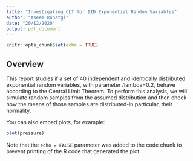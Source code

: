 ```yaml
---
title: "Investigating CLT for IID Exponential Random Variables"
author: "Aseem Rohatgi"
date: "20/12/2020"
output: pdf_document
---
```


```r
knitr::opts_chunk$set(echo = TRUE)
```

## Overview

This report studies if a set of 40 independent and identically distributed exponential random variables, with parameter /lambda=0.2, behave according to the Central Limit Theorem. To perform this analysis, we will simulate random samples from the assumed distribution and then check how the means of those samples are distributed-in particular, their normality.







You can also embed plots, for example:

```r
plot(pressure)
```

Note that the `echo = FALSE` parameter was added to the code chunk to prevent printing of the R code that generated the plot.
